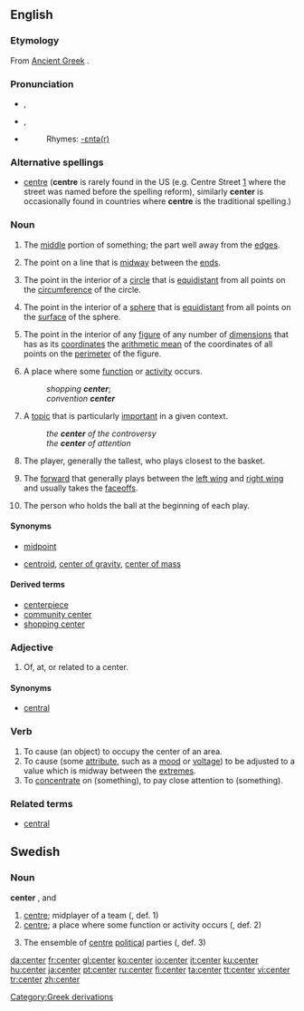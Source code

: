 ==English==

===Etymology===
From [[Ancient Greek]] {{term|grc|sc=polytonic|κέντρον|tr=kéntron||centre}}.

===Pronunciation===
* {{qualifier|[[Received Pronunciation|UK]]}} {{IPA|/ˈsɛntə/}}, {{SAMPA|/"sEnt@/}}
* {{qualifier|[[General American|US]]}} {{IPA|/ˈsɛntɚ/}}, {{SAMPA|/"sEnt@`/}}
*{{audio|en-us-center.ogg|Audio (US)}}
*:Rhymes: [[Rhymes:English:-ɛntə(r)|-ɛntə(r)]]

===Alternative spellings===
* {{qualifier|UK,Canada}} [[centre]] ('''centre''' is rarely found in the US (e.g. Centre Street [http://www.google.co.uk/maps?q=Centre+St,+New+York,+NY,+USA&sa=X&oi=map&ct=title] where the street was named before the spelling reform), similarly '''center''' is occasionally found in countries where '''centre''' is the traditional spelling.)

===Noun===
{{en-noun}}

# The [[middle]] portion of something; the part well away from the [[edge]]s.
# {{geometry}} The point on a line that is [[midway]] between the [[end]]s.
# {{geometry}} The point in the interior of a [[circle]] that is [[equidistant]] from all points on the [[circumference]] of the circle.
# {{geometry}} The point in the interior of a [[sphere]] that is [[equidistant]] from all points on the [[surface]] of the sphere.
# {{geometry}} The point in the interior of any [[figure]] of any number of [[dimension]]s that has as its [[coordinates]] the [[arithmetic mean]] of the coordinates of all points on the [[perimeter]] of the figure.
# A place where some [[function]] or [[activity]] occurs.
#:''shopping '''center'''''; 
#:''convention '''center'''''
# A [[topic]] that is particularly [[important]] in a given context.
#:''the '''center''' of the controversy''
#:''the '''center''' of attention''
# {{basketball}} The player, generally the tallest, who plays closest to the basket.
# {{Icehockey}} The [[forward]] that generally plays between the [[left wing]] and [[right wing]] and usually takes the [[faceoff]]s.
# {{fb}} The person who holds the ball at the beginning of each play.

====Synonyms====
*{{sense|point on a line midway between the ends}} [[midpoint]]
*{{sense|point in the interior of figure with mean coordinates}} [[centroid]], [[center of gravity]], [[center of mass]]

====Derived terms====
*[[centerpiece]]
*[[community center]]
*[[shopping center]]

{{center-centre-noun}}

===Adjective===
{{en-adj|-}}

# Of, at, or related to a center.

====Synonyms====
*[[central]]

{{center-centre-adj}}

===Verb===
{{en-verb}}  {{transitive}}

# To cause (an object) to occupy the center of an area.
# To cause (some [[attribute]], such as a [[mood]] or [[voltage]]) to be adjusted to a value which is midway between the [[extreme]]s.
# To [[concentrate]] on (something), to pay close attention to (something).

{{center-centre-verb}}

===Related terms===
*[[central]]

[[Category:Greek derivations]]

==Swedish==
===Noun===
{{sv-noun-irreg-c|2=centern|3=centrar}}
{{sv-noun-irreg-n|2=centret|3=center|4=centren}}
{{sv-noun-unc-irreg-c}}
'''center''' {{c}}, {{n}} and {{uncountable}}
#[[centre]]; midplayer of a team ({{c}}, def. 1)
#[[centre]]; a place where some function or activity occurs ({{n}}, def. 2)
#{{politics|lang=sv}} The ensemble of [[centre]] [[political]] parties ({{uncountable}}, def. 3)

[[da:center]]
[[fr:center]]
[[gl:center]]
[[ko:center]]
[[io:center]]
[[it:center]]
[[ku:center]]
[[hu:center]]
[[ja:center]]
[[pt:center]]
[[ru:center]]
[[fi:center]]
[[ta:center]]
[[tt:center]]
[[vi:center]]
[[tr:center]]
[[zh:center]]
